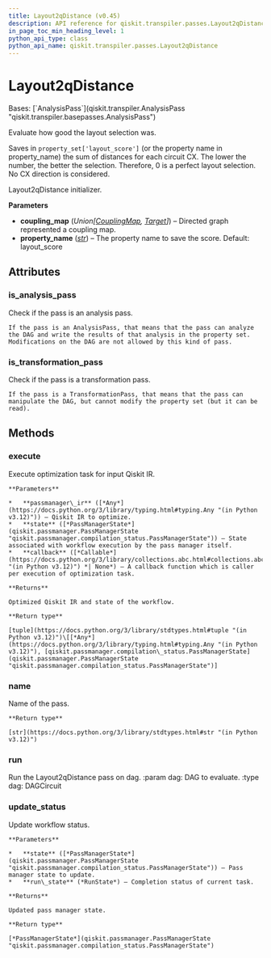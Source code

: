 ```yaml
---
title: Layout2qDistance (v0.45)
description: API reference for qiskit.transpiler.passes.Layout2qDistance in qiskit v0.45
in_page_toc_min_heading_level: 1
python_api_type: class
python_api_name: qiskit.transpiler.passes.Layout2qDistance
---
```


# Layout2qDistance

<Class id="qiskit.transpiler.passes.Layout2qDistance" isDedicatedPage={true} github="https://github.com/qiskit/qiskit/tree/stable/0.45/qiskit/transpiler/passes/layout/layout_2q_distance.py" signature="qiskit.transpiler.passes.Layout2qDistance(*args, **kwargs)" modifiers="class">
  Bases: [`AnalysisPass`](qiskit.transpiler.AnalysisPass "qiskit.transpiler.basepasses.AnalysisPass")

  Evaluate how good the layout selection was.

  Saves in `property_set['layout_score']` (or the property name in property\_name) the sum of distances for each circuit CX. The lower the number, the better the selection. Therefore, 0 is a perfect layout selection. No CX direction is considered.

  Layout2qDistance initializer.

  **Parameters**

  *   **coupling\_map** (*Union\[*[*CouplingMap*](qiskit.transpiler.CouplingMap "qiskit.transpiler.CouplingMap")*,* [*Target*](qiskit.transpiler.Target "qiskit.transpiler.Target")*]*) – Directed graph represented a coupling map.
  *   **property\_name** ([*str*](https://docs.python.org/3/library/stdtypes.html#str "(in Python v3.12)")) – The property name to save the score. Default: layout\_score

  ## Attributes

  ### is\_analysis\_pass

  <Attribute id="qiskit.transpiler.passes.Layout2qDistance.is_analysis_pass">
    Check if the pass is an analysis pass.

    If the pass is an AnalysisPass, that means that the pass can analyze the DAG and write the results of that analysis in the property set. Modifications on the DAG are not allowed by this kind of pass.
  </Attribute>

  ### is\_transformation\_pass

  <Attribute id="qiskit.transpiler.passes.Layout2qDistance.is_transformation_pass">
    Check if the pass is a transformation pass.

    If the pass is a TransformationPass, that means that the pass can manipulate the DAG, but cannot modify the property set (but it can be read).
  </Attribute>

  ## Methods

  ### execute

  <Function id="qiskit.transpiler.passes.Layout2qDistance.execute" signature="execute(passmanager_ir, state, callback=None)">
    Execute optimization task for input Qiskit IR.

    **Parameters**

    *   **passmanager\_ir** ([*Any*](https://docs.python.org/3/library/typing.html#typing.Any "(in Python v3.12)")) – Qiskit IR to optimize.
    *   **state** ([*PassManagerState*](qiskit.passmanager.PassManagerState "qiskit.passmanager.compilation_status.PassManagerState")) – State associated with workflow execution by the pass manager itself.
    *   **callback** ([*Callable*](https://docs.python.org/3/library/collections.abc.html#collections.abc.Callable "(in Python v3.12)") *| None*) – A callback function which is caller per execution of optimization task.

    **Returns**

    Optimized Qiskit IR and state of the workflow.

    **Return type**

    [tuple](https://docs.python.org/3/library/stdtypes.html#tuple "(in Python v3.12)")\[[*Any*](https://docs.python.org/3/library/typing.html#typing.Any "(in Python v3.12)"), [qiskit.passmanager.compilation\_status.PassManagerState](qiskit.passmanager.PassManagerState "qiskit.passmanager.compilation_status.PassManagerState")]
  </Function>

  ### name

  <Function id="qiskit.transpiler.passes.Layout2qDistance.name" signature="name()">
    Name of the pass.

    **Return type**

    [str](https://docs.python.org/3/library/stdtypes.html#str "(in Python v3.12)")
  </Function>

  ### run

  <Function id="qiskit.transpiler.passes.Layout2qDistance.run" signature="run(dag)">
    Run the Layout2qDistance pass on dag. :param dag: DAG to evaluate. :type dag: DAGCircuit
  </Function>

  ### update\_status

  <Function id="qiskit.transpiler.passes.Layout2qDistance.update_status" signature="update_status(state, run_state)">
    Update workflow status.

    **Parameters**

    *   **state** ([*PassManagerState*](qiskit.passmanager.PassManagerState "qiskit.passmanager.compilation_status.PassManagerState")) – Pass manager state to update.
    *   **run\_state** (*RunState*) – Completion status of current task.

    **Returns**

    Updated pass manager state.

    **Return type**

    [*PassManagerState*](qiskit.passmanager.PassManagerState "qiskit.passmanager.compilation_status.PassManagerState")
  </Function>
</Class>

